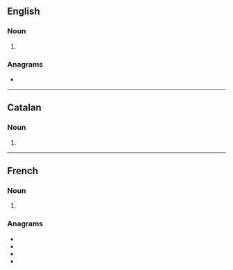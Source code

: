 ==English==

===Noun===
{{head|en|noun plural form}}

# {{plural of|caramel|lang=en}}

===Anagrams===
* {{anagrams|en|ceramals|macerals|reclamas}}

----

==Catalan==

===Noun===
{{head|ca|noun form}}

# {{plural of|caramel|lang=ca}}

----

==French==

===Noun===
{{head|fr|noun plural form|g=m}}

# {{plural of|caramel|lang=fr}}

===Anagrams===
* {{l|fr|calmeras}}
* {{l|fr|clameras}}
* {{l|fr|raclâmes}}
* {{l|fr|réclamas}}